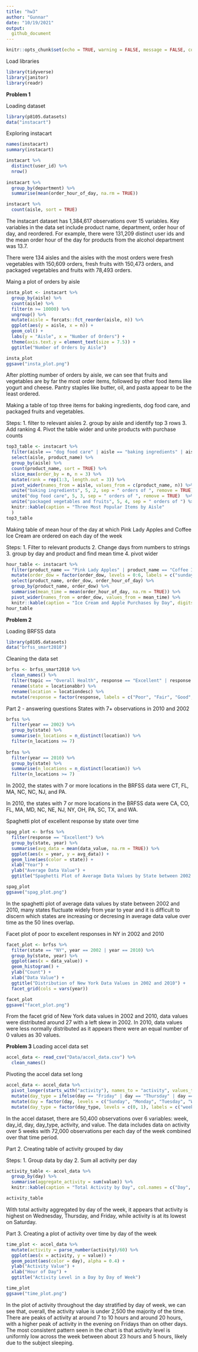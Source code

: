 ```yaml
---
title: "hw3"
author: "Gunnar"
date: "10/19/2021"
output: 
  github_document
---
```


```r
knitr::opts_chunk$set(echo = TRUE, warning = FALSE, message = FALSE, collapse = TRUE)
```


Load libraries
```r
library(tidyverse)
library(janitor)
library(readr)
```

**Problem 1**

Loading dataset
```r
library(p8105.datasets)
data("instacart")
```
Exploring instacart
```r
names(instacart)
summary(instacart)

instacart %>%
  distinct(user_id) %>%
  nrow()
  
instacart %>%
  group_by(department) %>%
  summarise(mean(order_hour_of_day, na.rm = TRUE))

instacart %>%
  count(aisle, sort = TRUE)
```

The instacart dataset has 1,384,617 observations over 15 variables. Key variables in the data set include product name, department, order hour of day, and reordered. For example, there were 131,209 distinct user ids and the mean order hour of the day for products from the alcohol department was 13.7. 

There were 134 aisles and the aisles with the most orders were fresh vegetables with 150,609 orders, fresh fruits with 150,473 orders, and packaged vegetables and fruits with 78,493 orders. 

Maing a plot of orders by aisle
```r
insta_plot <- instacart %>%
  group_by(aisle) %>%
  count(aisle) %>%
  filter(n >= 10000) %>%
  ungroup() %>%
  mutate(aisle = forcats::fct_reorder(aisle, n)) %>%
  ggplot(aes(y = aisle, x = n)) +
  geom_col() +
  labs(y = "Aisle", x = "Number of Orders") +
  theme(axis.text.y = element_text(size = 7.5)) +
  ggtitle("Number of Orders by Aisle")

insta_plot
ggsave("insta_plot.png")
```

After plotting number of orders by aisle, we can see that fruits and vegetables are by far the most order items, followed by other food items like yogurt and cheese. Pantry staples like butter, oil, and pasta appear to be the least ordered.



Making a table of top three items for baking ingredients, dog food care, and packaged fruits and vegetables.


Steps:
1. filter to relevant aisles
2. group by aisle and identify top 3 rows
3. Add ranking
4. Pivot the table wider and unite products with purchase counts
```r
top3_table <- instacart %>%
  filter(aisle == "dog food care" | aisle == "baking ingredients" | aisle == "packaged vegetables fruits") %>%
  select(aisle, product_name) %>%
  group_by(aisle) %>%
  count(product_name, sort = TRUE) %>%
  slice_max(order_by = n, n = 3) %>%
  mutate(rank = rep(1:3, length.out = 3)) %>%
  pivot_wider(names_from = aisle, values_from = c(product_name, n)) %>%
  unite("baking ingredients", 5, 2, sep = " orders of ", remove = TRUE) %>%
  unite("dog food care", 5, 3, sep = " orders of ", remove = TRUE)  %>%
  unite("packaged vegetables and fruits", 5, 4, sep = " orders of ") %>%
  knitr::kable(caption = "Three Most Popular Items by Aisle"
  )
top3_table
```

Making table of mean hour of the day at which Pink Lady Apples and Coffee Ice Cream are ordered on each day of the week

Steps:
1. Filter to relevant products
2. Change days from numbers to strings
3. group by day and product and find mean time
4. pivot wider
```r
hour_table <- instacart %>%
  filter(product_name == "Pink Lady Apples" | product_name == "Coffee Ice Cream") %>%
  mutate(order_dow = factor(order_dow, levels = 0:6, labels = c("sunday", "monday", "tuesday", "wednesday", "thursday", "friday", "saturday"))) %>%
  select(product_name, order_dow, order_hour_of_day) %>%
  group_by(product_name, order_dow) %>%
  summarise(mean_time = mean(order_hour_of_day, na.rm = TRUE)) %>%
  pivot_wider(names_from = order_dow, values_from = mean_time) %>%
  knitr::kable(caption = "Ice Cream and Apple Purchases by Day", digits = 2)
hour_table
```

**Problem 2**

Loading BRFSS data
```r
library(p8105.datasets)
data("brfss_smart2010")
```

Cleaning the data set
```r
brfss <- brfss_smart2010 %>%
  clean_names() %>%
  filter(topic == "Overall Health", response == "Excellent" | response == "Very good" | response == "Good" | response == "Fair" | response == "Poor") %>%
  rename(state = locationabbr) %>%
  rename(location = locationdesc) %>%
  mutate(response = factor(response, labels = c("Poor", "Fair", "Good", "Very good", "Excellent")))
```

Part 2 - answering questions
States with 7+ observations in 2010 and 2002
```r
brfss %>%
  filter(year == 2002) %>%
  group_by(state) %>%
  summarise(n_locations = n_distinct(location)) %>%
  filter(n_locations >= 7)
  
brfss %>%
  filter(year == 2010) %>%
  group_by(state) %>%
  summarise(n_locations = n_distinct(location)) %>%
  filter(n_locations >= 7)
```

In 2002, the states with 7 or more locations in the BRFSS data were CT, FL, MA, NC, NC, NJ, and PA.

In 2010, the states with 7 or more locations in the BRFSS data were CA, CO, FL, MA, MD, NC, NE, NJ, NY, OH, PA, SC, TX, and WA. 

Spaghetti plot of excellent response by state over time
```r
spag_plot <- brfss %>%
  filter(response == "Excellent") %>%
  group_by(state, year) %>%
  summarise(avg_data = mean(data_value, na.rm = TRUE)) %>%
  ggplot(aes(x = year, y = avg_data)) +
  geom_line(aes(color = state)) +
  xlab("Year") +
  ylab("Average Data Value") +
  ggtitle("Spaghetti Plot of Average Data Values by State between 2002 and 2010")

spag_plot
ggsave("spag_plot.png")
```
In the spaghetti plot of average data values by state between 2002 and 2010, many states fluctuate widely from year to year and it is difficult to discern which states are increasing or decresing in average data value over time as the 50 lines overlap.


Facet plot of poor to excellent responses in NY in 2002 and 2010
```r
facet_plot <- brfss %>%
  filter(state == "NY", year == 2002 | year == 2010) %>%
  group_by(state, year) %>%
  ggplot(aes(x = data_value)) +
  geom_histogram() +
  ylab("Count") +
  xlab("Data Value") +
  ggtitle("Distribution of New York Data Values in 2002 and 2010") +
  facet_grid(cols = vars(year))

facet_plot
ggsave("facet_plot.png")
```

From the facet grid of New York data values in 2002 and 2010, data values were distributed around 27 with a left skew in 2002. In 2010, data values were less normally distributed as it appears there were an equal number of 0 values as 30 values.


**Problem 3**
Loading accel data set
```r
accel_data <- read_csv("Data/accel_data.csv") %>%
  clean_names()
```

Pivoting the accel data set long
```r
accel_data <- accel_data %>%
  pivot_longer(starts_with("activity"), names_to = "activity", values_to = "value") %>%
  mutate(day_type = ifelse(day == "Friday" | day == "Thursday" | day == "Wednesday" | day == "Tuesday" | day == "Monday", 1, 0)) %>%
  mutate(day = factor(day, levels = c("Sunday", "Monday", "Tuesday", "Wednesday", "Thursday", "Friday", "Saturday"))) %>%
  mutate(day_type = factor(day_type, levels = c(0, 1), labels = c("weekend", "weekday")))

```
In the accel dataset, there are 50,400 observations over 6 variables: week, day_id, day, day_type, activity, and value. The data includes data on activity over 5 weeks with 72,000 observations per each day of the week combined over that time period.


Part 2.
Creating table of activity grouped by day

Steps:
1. Group data by day
2. Sum all activity per day
```r
activity_table <- accel_data %>%
  group_by(day) %>%
  summarise(aggregate_activity = sum(value)) %>%
  knitr::kable(caption = "Total Activity by Day", col.names = c("Day", "Total Activity"))

activity_table
```

With total activity aggregated by day of the week, it appears that activity is highest on Wednesday, Thursday, and Friday, while activity is at its lowest on Saturday. 

Part 3.
Creating a plot of activity over time by day of the week

```r
time_plot <- accel_data %>%
  mutate(activity = parse_number(activity)/60) %>%
  ggplot(aes(x = activity, y = value)) +
  geom_point(aes(color = day), alpha = 0.4) +
  ylab("Activity Value") +
  xlab("Hour of Day") +
  ggtitle("Activity Level in a Day by Day of Week")

time_plot
ggsave("time_plot.png")
```

In the plot of activity throughout the day stratified by day of week, we can see that, overall, the activity value is under 2,500 the majority of the time. There are peaks of activity at around 7 to 10 hours and around 20 hours, with a higher peak of activity in the evening on Fridays than on other days. The most consistent pattern seen in the chart is that activity level is uniformly low across the week between about 23 hours and 5 hours, likely due to the subject sleeping. 
